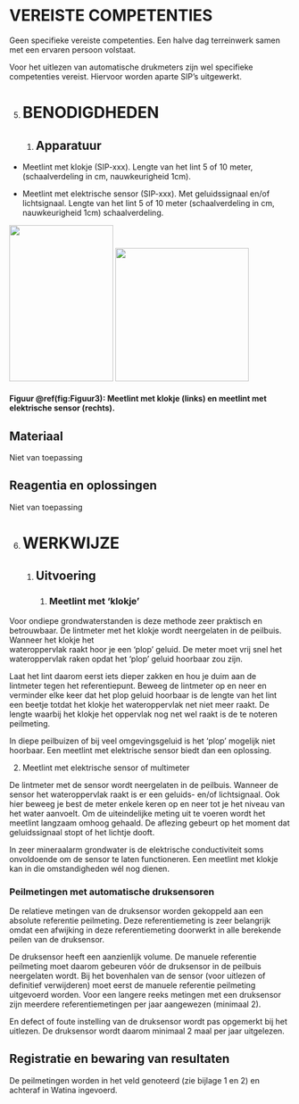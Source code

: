 # VEREISTE COMPETENTIES 

Geen specifieke vereiste competenties. Een halve dag terreinwerk samen met een ervaren persoon volstaat.

Voor het uitlezen van automatische drukmeters zijn wel specifieke competenties vereist. Hiervoor worden aparte SIP's uitgewerkt.

5.  # BENODIGDHEDEN

    1.  ## Apparatuur

-   Meetlint met klokje (SIP-xxx). Lengte van het lint 5 of 10 meter, (schaalverdeling in cm, nauwkeurigheid 1cm).

-   Meetlint met elektrische sensor (SIP-xxx). Met geluidssignaal en/of lichtsignaal. Lengte van het lint 5 of 10 meter (schaalverdeling in cm, nauwkeurigheid 1cm) schaalverdeling.

![](.\media/image2.jpg){width="1.937846675415573in" height="2.9140562117235347in"} ![](.\media/image3.jpg){width="2.489931102362205in" height="2.489931102362205in"}

#### Figuur \@ref(fig:Figuur3): Meetlint met klokje (links) en meetlint met elektrische sensor (rechts).

## Materiaal

Niet van toepassing

## Reagentia en oplossingen

Niet van toepassing

6.  # WERKWIJZE

    1.  ## Uitvoering

        1.  ### Meetlint met 'klokje'

Voor ondiepe grondwaterstanden is deze methode zeer praktisch en betrouwbaar. De lintmeter met het klokje wordt neergelaten in de peilbuis. Wanneer het klokje het\
wateroppervlak raakt hoor je een 'plop' geluid. De meter moet vrij snel het wateroppervlak raken opdat het 'plop' geluid hoorbaar zou zijn.

Laat het lint daarom eerst iets dieper zakken en hou je duim aan de lintmeter tegen het referentiepunt. Beweeg de lintmeter op en neer en verminder elke keer dat het plop geluid hoorbaar is de lengte van het lint een beetje totdat het klokje het wateroppervlak net niet meer raakt. De lengte waarbij het klokje het oppervlak nog net wel raakt is de te noteren peilmeting.

In diepe peilbuizen of bij veel omgevingsgeluid is het 'plop' mogelijk niet hoorbaar. Een meetlint met elektrische sensor biedt dan een oplossing.

2.  Meetlint met elektrische sensor of multimeter

De lintmeter met de sensor wordt neergelaten in de peilbuis. Wanneer de sensor het wateroppervlak raakt is er een geluids- en/of lichtsignaal. Ook hier beweeg je best de meter enkele keren op en neer tot je het niveau van het water aanvoelt. Om de uiteindelijke meting uit te voeren wordt het meetlint langzaam omhoog gehaald. De aflezing gebeurt op het moment dat geluidssignaal stopt of het lichtje dooft.

In zeer mineraalarm grondwater is de elektrische conductiviteit soms onvoldoende om de sensor te laten functioneren. Een meetlint met klokje kan in die omstandigheden wél nog dienen.

### Peilmetingen met automatische druksensoren

De relatieve metingen van de druksensor worden gekoppeld aan een absolute referentie peilmeting. Deze referentiemeting is zeer belangrijk omdat een afwijking in deze referentiemeting doorwerkt in alle berekende peilen van de druksensor.

De druksensor heeft een aanzienlijk volume. De manuele referentie peilmeting moet daarom gebeuren vóór de druksensor in de peilbuis neergelaten wordt. Bij het bovenhalen van de sensor (voor uitlezen of definitief verwijderen) moet eerst de manuele referentie peilmeting uitgevoerd worden. Voor een langere reeks metingen met een druksensor zijn meerdere referentiemetingen per jaar aangewezen (minimaal 2).

En defect of foute instelling van de druksensor wordt pas opgemerkt bij het uitlezen. De druksensor wordt daarom minimaal 2 maal per jaar uitgelezen.

## Registratie en bewaring van resultaten

De peilmetingen worden in het veld genoteerd (zie bijlage 1 en 2) en achteraf in Watina ingevoerd.

